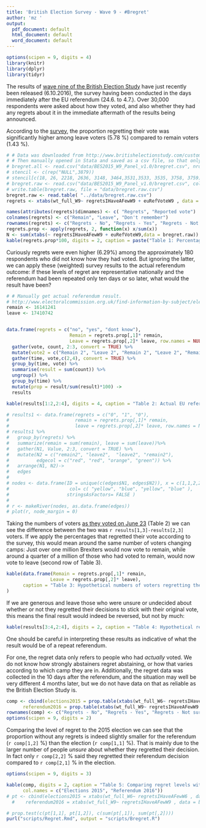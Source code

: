 ---
title: 'British Election Survey - Wave 9 - #Bregret'
author: 'mz '
output:
  pdf_document: default
  html_document: default
  word_document: default
---
```{r setup, echo = FALSE, message = FALSE, warning = FALSE}
options(scipen = 9, digits = 4)
library(knitr)
library(dplyr)
library(tidyr)
```


The results of [wave nine of the British Election Study](http://www.britishelectionstudy.com/data-object/british-election-study-combined-wave-1-9-internet-panel/) have just recently been released (6.10.2016), the survey having been conducted in the days immediately after the EU referendum (24.6. to 4.7.). Over 30,000 respondents were asked about how they voted, and also whether they had any regrets about it in the immediate aftermath of the results being announced.


According to the [survey](https://github.com/majazaloznik/BrexitRegret), the proportion regretting their vote was significantly higher among leave voters (5.78 %) compared to remain voters (1.43 %).


```{r, echo = FALSE, message = FALSE, warning = FALSE}
# # Data was downloaded from http://www.britishelectionstudy.com/custom/uploads/2016/10/BES2015_W9_Panel_v1.0.zip
# # Then manually opened in Stata and saved as a csv file, so that only the required variables can be imported.
# bregret.all <- read.csv("data/BES2015_W9_Panel_v1.0/bregret.csv", nrows=1)
# stencil <- c(rep("NULL",3879))
# stencil[c(18, 26, 2218, 2636, 3148, 3464,3531,3533, 3535, 3758, 3759)] <- NA
# bregret.raw <- read.csv("data/BES2015_W9_Panel_v1.0/bregret.csv", colClasses = stencil)
# write.table(bregret.raw, file = "data/bregret.raw.csv")
bregret.raw <- read.table( "../data/bregret.raw.csv")
regrets <- xtabs(wt_full_W9~ regretsIHaveAFewW9 + euRefVoteW9 , data = bregret.raw)

names(attributes(regrets)$dimnames) <- c( "Regrets", "Reported vote")
colnames(regrets) <- c("Remain", "Leave", "Don't remember")
rownames(regrets) <- c("Regrets - No", "Regrets - Yes", "Regrets - Not sure")
regrets.prop <- apply(regrets, 2, function(x) x/sum(x))
N <- sum(xtabs(~ regretsIHaveAFewW9 + euRefVoteW9,data = bregret.raw))
kable(regrets.prop*100, digits = 2, caption = paste("Table 1: Percentage regretting their vote in each EU referendum camp (N =", N  , ")"))
```

Curiously regrets were even higher (6.29%) among the approximately 180 respondents who did not know how they had voted. But ignoring the latter, we can apply these (weighted) survey results to the actual referendum outcome: if these levels of regret are representative nationally and the referendum had been repeated only ten days or so later, what would the result have been? 


```{r, echo = FALSE, message = FALSE, warning = FALSE}
# # Manually get actual referendum result. 
# http://www.electoralcommission.org.uk/find-information-by-subject/elections-and-referendums/past-elections-and-referendums/eu-referendum/electorate-and-count-information
remain <- 16141241
leave <- 17410742


data.frame(regrets = c("no", "yes", "dont know"),
                       Remain = regrets.prop[,1]* remain,
                       Leave = regrets.prop[,2]* leave, row.names = NULL) %>%
  gather(vote, count, 2:3, convert = TRUE) %>%
  mutate(vote2 = c("Remain 2", "Leave 2", "Remain 2", "Leave 2", "Remain 2","Leave 2"))%>%
  gather(time, vote,c(2,4), convert = TRUE) %>%
  group_by(time, vote) %>%
  summarise(result = sum(count)) %>%
  ungroup() %>%
  group_by(time) %>%
  mutate(prop = result/sum(result)*100) ->
  results

kable(results[1:2,2:4], digits = 4, caption = "Table 2: Actual EU referendum results")

# results1 <- data.frame(regrets = c("0", "1", "0"),
#                        remain = regrets.prop[,1]* remain,
#                        leave = regrets.prop[,2]* leave, row.names = NULL) 
# results1 %>% 
#   group_by(regrets) %>% 
#   summarize(remain = sum(remain), leave = sum(leave))%>% 
#   gather(N1, Value, 2:3, convert = TRUE) %>%
#   mutate(N2 = c("remain2", "leave2",  "leave2", "remain2"),
#          edgecol = c("red", "red", "orange", "green")) %>%
#   arrange(N1, N2)->
#   edges
# 
# nodes <- data.frame(ID = unique(c(edges$N1, edges$N2)), x = c(1,1,2,2),
#                      col= c( "yellow", "blue", "yellow", "blue" ),
#                     stringsAsFactors= FALSE )
# 
# r <- makeRiver(nodes, as.data.frame(edges))
# plot(r, node_margin = 0)


```


Taking the numbers of voters [as they voted on June 23](http://www.electoralcommission.org.uk/find-information-by-subject/elections-and-referendums/past-elections-and-referendums/eu-referendum/electorate-and-count-information) (Table 2) we can see the difference between the two was `r results[1,3]-results[2,3]` voters. If we apply the percentages that regretted their vote according to the survey, this would mean around the same number of voters changing camps: Just over one million Brexiters would now vote to remain, while around a quarter of a million of those who had voted to remain, would now vote to leave (second row of Table 3). 

```{r, echo = FALSE, message = FALSE, warning = FALSE}


kable(data.frame(Remain = regrets.prop[,1]* remain,
                Leave = regrets.prop[,2]* leave),
      caption = "Table 3: Hypothetical numbers of voters regretting their decision"
)
```

If we are generous and leave those who were unsure or undecided about whether or not they regretted their decisions to stick with their original vote, this means the final result would indeed be reversed, but not by much: 

```{r, echo = FALSE, message = FALSE, warning = FALSE}


kable(results[3:4,2:4], digits = 2, caption = "Table 4: Hypothetical referendum results with regretters switching camp")

```

One should be careful in interpreting these results as indicative of what the result would be of a repeat referendum. 

For one, the regret data only refers to people who had *actually* voted. We do not know how strongly abstainers regret abstaining, or how that varies according to which camp they are in. Additionally, the regret data was collected in the 10 days after the referendum, and the situation may well be very different 4 months later, but we do not have data on that as reliable as the British Election Study is. 
```{r, echo = FALSE, message = FALSE, warning = FALSE}

comp <- cbind(elections2015 = prop.table(xtabs(wt_full_W6~ regretsIHaveAFewW6 , data = bregret.raw))*100,
      referendum2016 = prop.table(xtabs(wt_full_W9~ regretsIHaveAFewW9 , data = bregret.raw))*100)
rownames(comp) <- c("Regrets - No", "Regrets - Yes", "Regrets - Not sure")
options(scipen = 9, digits = 2)

```
Comparing the level of regret to the 2015 election we can see that the proportion without any regrets is indeed slightly smaller for the referendum (`r comp[1,2]` %) than the election (`r comp[1,1]` %). That is mainly due to the larger number of people *unsure* about whether they regretted their decision. In fact only `r comp[2,2]` % said they regretted their referendum decision compared to `r comp[2,1]` % in the election. 


```{r, echo = FALSE, message = FALSE, warning = FALSE}
options(scipen = 9, digits = 3)

kable(comp, digits = 2, caption = "Table 5: Comparing regret levels with 2015 elections",
      col.names = c("Elections 2015", "Referendum 2016"))
# pt <- cbind(elections2015 = xtabs(wt_full_W6~ regretsIHaveAFewW6 , data = bregret.raw),
  #    referendum2016 = xtabs(wt_full_W9~ regretsIHaveAFewW9 , data = bregret.raw))

# prop.test(c(pt[1,1], pt[1,2]), c(sum(pt[,1]), sum(pt[,2]))) 
purl("scripts/Regret.Rmd", output = "scripts/Bregret.R")
```

